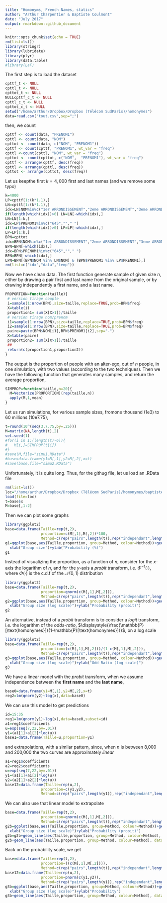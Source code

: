 ```yaml
---
title: "Homonyms, French Names, statics"
author: "Arthur Charpentier & Baptiste Coulmont"
date: "July 2017"
output: rmarkdown::github_document
---
```


```r
knitr::opts_chunk$set(echo = TRUE)
rm(list=ls())
library(stringr)
library(lubridate)
library(plyr)
library(data.table)
#library(LaF)
```

The first step is to load the dataset
```r
cpttf_t <- NULL
cpttl_t <- NULL
cpttot_t <- NULL
NULLcpttf_c_t <- NULL
cpttl_c_t <- NULL
cpttot_c_t <- NULL
setwd("/home/arthur/Dropbox/Dropbox (Télécom SudParis)/homonymes")
data=read.csv("tout.csv",sep=";")
```

then, we count

```r
cpttf <- count(data, "PRENOM1")
cpttl <- count(data, "NOM")
cpttot <- count(data, c("NOM", "PRENOM1"))
cpttf <- count(cpttf, "PRENOM1", wt_var = "freq")
cpttl <-count(cpttl, "NOM", wt_var = "freq")
cpttot <- count(cpttot, c("NOM",  "PRENOM1"), wt_var = "freq")
cpttf <- arrange(cpttf, desc(freq))
cpttl <- arrange(cpttl, desc(freq))
cpttot <- arrange(cpttot, desc(freq))
```

Let us keepthe first $k=4,000$ first and last names (and we remove some typo)
```r
k=4000
LP=cpttf[1:(k*1.1),]
LN=cpttl[1:(k*1.1),]
idx=LN$NOM%in%c("1er ARRONDISSEMENT","2eme ARRONDISSEMENT","3eme ARRONDISSEMENT","4eme ARRONDISSEMENT","5eme ARRONDISSEMENT","6eme ARRONDISSEMENT","7eme ARRONDISSEMENT","8eme ARRONDISSEMENT","9eme ARRONDISSEMENT","10eme ARRONDISSEMENT","11eme ARRONDISSEMENT","12eme ARRONDISSEMENT","13eme ARRONDISSEMENT","14eme ARRONDISSEMENT","15eme ARRONDISSEMENT","16eme ARRONDISSEMENT","17eme ARRONDISSEMENT","18eme ARRONDISSEMENT","19eme ARRONDISSEMENT","20eme ARRONDISSEMENT","Révision 2015",""," ")
if(length(which(idx))>0) LN=LN[-which(idx),]
LN=LN[1:k,]
idx=LP$PRENOM1%in%c("645",""," ")
if(length(which(idx))>0) LP=LP[-which(idx),]
LP=LP[1:k,]
BPN=cpttot
idx=BPN$NOM%in%c("1er ARRONDISSEMENT","2eme ARRONDISSEMENT","3eme ARRONDISSEMENT","4eme ARRONDISSEMENT","5eme ARRONDISSEMENT","6eme ARRONDISSEMENT","7eme ARRONDISSEMENT","8eme ARRONDISSEMENT","9eme ARRONDISSEMENT","10eme ARRONDISSEMENT","11eme ARRONDISSEMENT","12eme ARRONDISSEMENT","13eme ARRONDISSEMENT","14eme ARRONDISSEMENT","15eme ARRONDISSEMENT","16eme ARRONDISSEMENT","17eme ARRONDISSEMENT","18eme ARRONDISSEMENT","19eme ARRONDISSEMENT","20eme ARRONDISSEMENT","Révision 2015",""," ")
BPN=BPN[-which(idx),]
idx=BPN$PRENOM1%in%c("645",""," ")
BPN=BPN[-which(idx),]
LPN=BPN[(BPN$NOM %in% LN$NOM) & (BPN$PRENOM1 %in% LP$PRENOM1),]
rm(list=c("idx","data","temp"))
```

Now we have clean data. The first function generate sample of given size $n$, either by drawing a pair first and last name from the original sample, or by drawing independently a first name, and a last name.

```r
PROPORTION=function(taille){
 # version tirage couple
 i=sample(1:nrow(BPN),size=taille,replace=TRUE,prob=BPN$freq)
 X=table(i)
 proportion1= sum(X[X>1])/taille
 # version tirage nom/prenom
 i1=sample(1:nrow(BPN),size=taille,replace=TRUE,prob=BPN$freq)
 i2=sample(1:nrow(BPN),size=taille,replace=TRUE,prob=BPN$freq)
 paire=paste(BPN$NOM[i1],BPN$PRENOM1[i2],sep="-")
 X=table(paire)
 proportion2= sum(X[X>1])/taille
 ##
 return(c(proportion1,proportion2))
}
```

The output is the proportion of people with an alter-ego, out of $n$ people, in one simulation, with two values (according to the two techniques). Then we have the following function that generates many samples, and return the average proportion,

```r
SIMPROP=function(taille,n=20){
  M=Vectorize(PROPORTION)(rep(taille,n))
  apply(M,1,mean)
}
```

Let us run simulations, for various sample sizes, fromone thousand (1e3) to 60 millions (10e7.75),

```r
t=round(10^(seq(3,7.75,by=.25)))  
M=matrix(NA,length(t),2)
set.seed(1)
#for(i in 1:(length(t)-6)){
#   M[i,]=SIMPROP(t[i])
#}
#save(M,file="simu1.RData")
#base=data.frame(y1=M[,1],y2=M[,2],x=t)
#save(base,file="simu2.RData")
```

Unfortunately, it is quite long. Thus, for the githug file, let us load an .RData file
```r
rm(list=ls())
loc="/home/arthur/Dropbox/Dropbox (Télécom SudParis)/homonymes/baptiste_simu2ter.RData"
load(file=loc)
t=base$x
M=base[,1:2]
```

Then we can plot some graphs
```r
library(ggplot2)
base=data.frame(Taille=rep(t,2),
                proportion=c(M[,1],M[,2])*100,
                Method=c(rep("pairs",length(t)),rep("independant",length(t))))
g1=ggplot(base,aes(Taille,proportion, group=Method, colour=Method))+geom_path()+
  xlab("Group size")+ylab("Probability (%)")
g1
```

Instead of visualizing the proportion, as a function of $n$, consider for the $x$-axis the logarithm of $n$, and for the $y$-axis a *probit* transform, i.e. $\Phi^{-1}(\cdot)$, where $\Phi(\cdot)$ is the c.d.f of the $\mathcal{N}(0,1)$ distribution

```r
library(ggplot2)
base=data.frame(Taille=rep(t,2),
                proportion=qnorm(c(M[,1],M[,2])),
                Method=c(rep("pairs",length(t)),rep("independant",length(t))))
g2=ggplot(base,aes(Taille,proportion, group=Method, colour=Method))+geom_path()+scale_x_log10()+
  xlab("Group size (log scale)")+ylab("Probability (probit)")
g2
```

An alternative, instead of a *probit* transform is to consider a *logit* transform, i.e. the logarithm of the *odds-ratio*, $\displaystyle{\frac{\mathbb{P}[\text{homonymes}]}{1-\mathbb{P}[\text{homonymes}]}}$, on a log scale

```r
library(ggplot2)
base=data.frame(Taille=rep(t,2),
                proportion=(c(M[,1],M[,2]))/(1-c(M[,1],M[,2])),
                Method=c(rep("pairs",length(t)),rep("independant",length(t))))
g3=ggplot(base,aes(Taille,proportion, group=Method, colour=Method))+geom_path()+scale_x_log10()+scale_y_log10()+
  xlab("Group size (log scale)")+ylab("Odd-Ratio (log scale)")
g3
```

We have a linear model with the *probit* transform, when we assume independence between the **first name** and the **last name**, 

```r
base0=data.frame(y1=M[,1],y2=M[,2],x=t)
reg2=lm(qnorm(y2)~log(x),data=base0)
```

We can use this model to get predictions
```r
id=15:35
reg1=lm(qnorm(y1)~log(x),data=base0,subset=id)
a1=reg1$coefficients
u=exp(seq(7,22,by=.01))
y1=(a1[1]+a1[2]*log(u))
base1=data.frame(Taille=u,proportion=y1)
```

and extrapolations, with a similar pattern, since, when $n$ is between 8,000 and 200,000 the two curves are approximately *linear* 

```r
a1=reg1$coefficients
a2=reg2$coefficients
u=exp(seq(7,22,by=.01))
y1=(a1[1]+a1[2]*log(u))
y2=(a2[1]+a2[2]*log(u))
base12=data.frame(Taille=rep(u,2),
                proportion=c(y1,y2),
                Method=c(rep("pairs",length(y1)),rep("independant",length(y2))))
```

We can also use that linear model to extrapolate

```r
base=data.frame(Taille=rep(t,2),
                proportion=qnorm(c(M[,1],M[,2])),
                Method=c(rep("pairs",length(t)),rep("independant",length(t))))
g2b=ggplot(base,aes(Taille,proportion, group=Method, colour=Method))+geom_line(linetype=2)+scale_x_log10()+
  xlab("Group size (log scale)")+ylab("Probability (probit)")
g2b=g2b+geom_line(aes(Taille,proportion, group=Method, colour=Method), data=base[c(id,length(t)+id),], size=2)
g2b+geom_line(aes(Taille,proportion, group=Method, colour=Method), data=base12)+ geom_vline(xintercept = t[range(id)],linetype = "longdash",col="grey")
```

Back on the probability scale, we get

```r
base=data.frame(Taille=rep(t,2),
                proportion=((c(M[,1],M[,2]))),
                Method=c(rep("pairs",length(t)),rep("independant",length(t))))
base12=data.frame(Taille=rep(u,2),
                proportion=pnorm(c(y1,y2)),
                Method=c(rep("pairs",length(y1)),rep("independant",length(y2))))
g3b=ggplot(base,aes(Taille,proportion, group=Method, colour=Method))+geom_line(linetype=2)+scale_x_log10()+
  xlab("Group size (log scale)")+ylab("Probability")
g3b+geom_line(aes(Taille,proportion, group=Method, colour=Method), data=base12)
```
